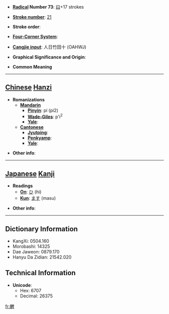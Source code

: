 * '''[[Wiktionary:Chinese radical index| Radical]] Number 73''': [[Wiktionary:Chinese radical index 曰|曰]]+17 strokes

* '''[[Wiktionary:Chinese total strokes index|Stroke number]]''': [[Wiktionary:Chinese total strokes index 21|21]]

* '''Stroke order''': 

* '''[[Wiktionary:Chinese four corner index|Four-Corner System]]''': 

* '''[[Wiktionary:Chinese Cangjie index|Cangjie input]]''': 人日竹田十 (OAHWJ)

* '''Graphical Significance and Origin''': 

* '''Common Meaning'''

----

== [[Chinese]] [[Hanzi]] ==

* '''Romanizations'''
** '''[[Mandarin]]'''
*** '''[[Pinyin]]''': pí (pi2)
*** '''[[Wade-Giles]]''': p'i<sup>2</sup>
*** '''[[Yale]]''': 
** '''[[Cantonese]]'''
*** '''[[Jyutping]]''':
*** '''[[Penkyamp]]''': 
*** '''[[Yale]]''': 

* '''Other info''': 

----

== [[Japanese]] [[Kanji]] ==

* '''Readings'''
** '''[[On]]''': [[ひ]] (hi)
** '''[[Kun]]''': [[ます]] (masu)

* '''Other info''':  

----

== Dictionary Information ==

* KangXi: 0504.160
* Morobashi: 14325
* Dae Jaweon: 0879.170
* Hanyu Da Zidian: 21542.020

== Technical Information ==

* '''Unicode''':
** Hex: 6707
** Decimal: 26375

[[fr:朇]]